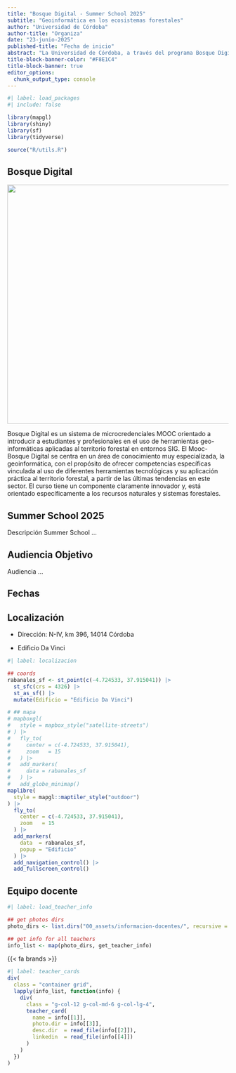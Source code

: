 ```yaml
---
title: "Bosque Digital - Summer School 2025"
subtitle: "Geoinformática en los ecosistemas forestales"
author: "Universidad de Córdoba"
author-title: "Organiza"
date: "23-junio-2025"
published-title: "Fecha de inicio"
abstract: "La Universidad de Córdoba, a través del programa Bosque Digital, organiza un *Summer School* centrado en la aplicación de la geoinformática en ecosistemas forestales. Este programa ofrece formación especializada en tecnologías de análisis geoespacial, teledetección, modelado y sensores activos aplicados a la gestión y conservación de bosques. Dirigido a estudiantes, investigadores y profesionales del sector, el curso combina sesiones teóricas y prácticas con expertos en la materia"
title-block-banner-color: "#F8E1C4"
title-block-banner: true
editor_options: 
  chunk_output_type: console
---
```


```r
#| label: load_packages
#| include: false

library(mapgl)
library(shiny)
library(sf)
library(tidyverse)

source("R/utils.R")
```

## Bosque Digital

::::: grid
::: {.g-col-12 .g-col-md-6}
![](00_assets/figures/logo-bosque-digital.jpg){fig-align="center" width="545"}
:::

::: {.g-col-12 .g-col-md-6}
Bosque Digital es un sistema de microcredenciales MOOC orientado a introducir a estudiantes y profesionales en el uso de herramientas geo-informáticas aplicadas al territorio forestal en entornos SIG. El Mooc-Bosque Digital se centra en un área de conocimiento muy especializada, la geoinformática, con el propósito de ofrecer competencias específicas vinculada al uso de diferentes herramientas tecnológicas y su aplicación práctica al territorio forestal, a partir de las últimas tendencias en este sector. El curso tiene un componente claramente innovador y, está orientado específicamente a los recursos naturales y sistemas forestales.
:::
:::::

## Summer School 2025

Descripción Summer School ...

## Audiencia Objetivo

Audiencia ...

## Fechas

## Localización

-   Dirección: N-IV, km 396, 14014 Córdoba

-   Edificio Da Vinci

```r
#| label: localizacion

## coords
rabanales_sf <- st_point(c(-4.724533, 37.915041)) |> 
  st_sfc(crs = 4326) |> 
  st_as_sf() |> 
  mutate(Edificio = "Edificio Da Vinci")

# ## mapa
# mapboxgl(
#   style = mapbox_style("satellite-streets")
# ) |> 
#   fly_to(
#     center = c(-4.724533, 37.915041),
#     zoom   = 15
#   ) |> 
#   add_markers(
#     data = rabanales_sf
#   ) |> 
#   add_globe_minimap()
maplibre(
  style = mapgl::maptiler_style("outdoor")
) |>
  fly_to(
    center = c(-4.724533, 37.915041),
    zoom   = 15
  ) |>
  add_markers(
    data  = rabanales_sf,
    popup = "Edificio"
  ) |>
  add_navigation_control() |>
  add_fullscreen_control()
```

## Equipo docente {#sec-teachers}

```r
#| label: load_teacher_info

## get photos dirs
photo_dirs <- list.dirs("00_assets/informacion-docentes/", recursive = FALSE)

## get info for all teachers 
info_list <- map(photo_dirs, get_teacher_info)
```

{{< fa brands >}}

```r
#| label: teacher_cards
div(
  class = "container grid",
  lapply(info_list, function(info) {
    div(
      class = "g-col-12 g-col-md-6 g-col-lg-4",
      teacher_card(
        name = info[[1]],
        photo.dir = info[[3]],
        desc.dir  = read_file(info[[2]]),
        linkedin  = read_file(info[[4]])
      )
    )
  })
)

```

